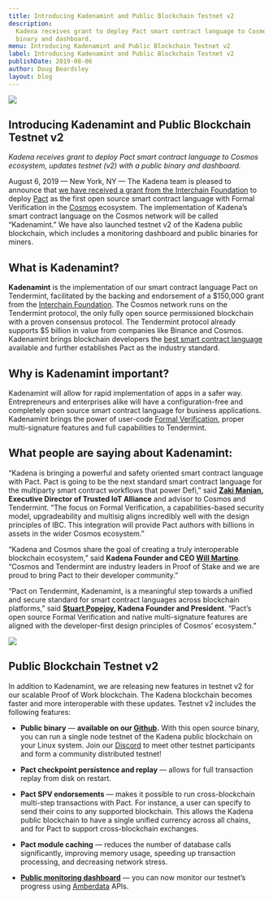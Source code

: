 ```yaml
---
title: Introducing Kadenamint and Public Blockchain Testnet v2
description:
  Kadena receives grant to deploy Pact smart contract language to Cosmos ecosystem, updates testnet (v2) with a public
  binary and dashboard.
menu: Introducing Kadenamint and Public Blockchain Testnet v2
label: Introducing Kadenamint and Public Blockchain Testnet v2
publishDate: 2019-08-06
author: Doug Beardsley
layout: blog
---
```


![](/assets/docs/1_ioGNdm7WNixtlNPLKwo9eQ.webp)

## Introducing Kadenamint and Public Blockchain Testnet v2

_Kadena receives grant to deploy Pact smart contract language to Cosmos ecosystem, updates testnet (v2) with a public
binary and dashboard._

August 6, 2019 — New York, NY — The Kadena team is pleased to announce that
[we have received a grant from the Interchain Foundation](https://www.coindesk.com/cosmos-will-have-3-coding-languages-heres-why-that-matters-for-ethereum)
to deploy [Pact](https://pactlang.org/) as the first open source smart contract language with Formal Verification in the
[Cosmos](https://cosmos.network) ecosystem. The implementation of Kadena’s smart contract language on the Cosmos network
will be called “Kadenamint.” We have also launched testnet v2 of the Kadena public blockchain, which includes a
monitoring dashboard and public binaries for miners.

## What is Kadenamint?

**Kadenamint** is the implementation of our smart contract language Pact on Tendermint, facilitated by the backing and
endorsement of a $150,000 grant from the [Interchain Foundation](https://interchain.io). The Cosmos network runs on the
Tendermint protocol, the only fully open source permissioned blockchain with a proven consensus protocol. The Tendermint
protocol already supports $5 billion in value from companies like Binance and Cosmos. Kadenamint brings blockchain
developers the
[best smart contract language](https://medium.com/kadena-io/safer-smarter-contracts-with-pact-e86b9ccaca9f) available
and further establishes Pact as the industry standard.

## Why is Kadenamint important?

Kadenamint will allow for rapid implementation of apps in a safer way. Entrepreneurs and enterprises alike will have a
configuration-free and completely open source smart contract language for business applications. Kadenamint brings the
power of user-code
[Formal Verification](https://medium.com/kadena-io/pact-formal-verification-for-blockchain-smart-contracts-done-right-889058bd8c3f),
proper multi-signature features and full capabilities to Tendermint.

## What people are saying about Kadenamint:

“Kadena is bringing a powerful and safety oriented smart contract language with Pact. Pact is going to be the next
standard smart contract language for the multiparty smart contract workflows that power Defi,” said
**[Zaki Manian](https://twitter.com/zmanian), Executive Director of Trusted IoT Alliance** and advisor to Cosmos and
Tendermint. “The focus on Formal Verification, a capabilities-based security model, upgradeability and multisig aligns
incredibly well with the design principles of IBC. This integration will provide Pact authors with billions in assets in
the wider Cosmos ecosystem.”

“Kadena and Cosmos share the goal of creating a truly interoperable blockchain ecosystem,” said **Kadena Founder and CEO
[Will Martino](http://twitter.com/_wjmartino_)**. “Cosmos and Tendermint are industry leaders in Proof of Stake and we
are proud to bring Pact to their developer community.”

“Pact on Tendermint, Kadenamint, is a meaningful step towards a unified and secure standard for smart contract languages
across blockchain platforms,” said **[Stuart Popejoy](http://twitter.com/SirLensALot), Kadena Founder and President**.
“Pact’s open source Formal Verification and native multi-signature features are aligned with the developer-first design
principles of Cosmos’ ecosystem.”

![](/assets/blog/0_bjqMq6ivuHHRKON9.webp)

## Public Blockchain Testnet v2

In addition to Kadenamint, we are releasing new features in testnet v2 for our scalable Proof of Work blockchain. The
Kadena blockchain becomes faster and more interoperable with these updates. Testnet v2 includes the following features:

- **Public binary** — **available on our [Github](http://kadena.io/testnetbinary).** With this open source binary, you
  can run a single node testnet of the Kadena public blockchain on your Linux system. Join our
  [Discord](http://discord.io/kadena) to meet other testnet participants and form a community distributed testnet!

- **Pact checkpoint persistence and replay** — allows for full transaction replay from disk on restart.

- **Pact SPV endorsements** — makes it possible to run cross-blockchain multi-step transactions with Pact. For instance,
  a user can specify to send their coins to any supported blockchain. This allows the Kadena public blockchain to have a
  single unified currency across all chains, and for Pact to support cross-blockchain exchanges.

- **Pact module caching** — reduces the number of database calls significantly, improving memory usage, speeding up
  transaction processing, and decreasing network stress.

- **[Public monitoring dashboard](http://kadena.io/dashboard)** — you can now monitor our testnet’s progress using
  [Amberdata](http://amberdata.io/) APIs.
